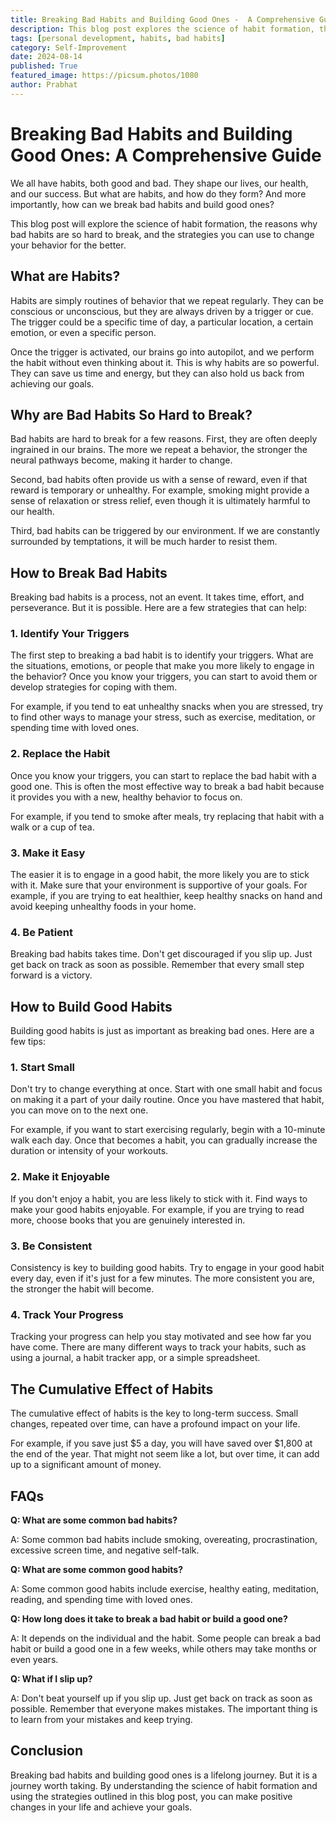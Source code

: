 ```yaml
---
title: Breaking Bad Habits and Building Good Ones -  A Comprehensive Guide
description: This blog post explores the science of habit formation, the reasons why bad habits are so hard to break, and the strategies you can use to change your behavior for the better. Learn how to identify your triggers, replace bad habits with good ones, make it easy to stick to good habits, and be patient with yourself as you make progress.
tags: [personal development, habits, bad habits]
category: Self-Improvement
date: 2024-08-14
published: True
featured_image: https://picsum.photos/1080
author: Prabhat
---
```


# Breaking Bad Habits and Building Good Ones: A Comprehensive Guide

We all have habits, both good and bad. They shape our lives, our health, and our success. But what are habits, and how do they form? And more importantly, how can we break bad habits and build good ones?

This blog post will explore the science of habit formation, the reasons why bad habits are so hard to break, and the strategies you can use to change your behavior for the better.

## What are Habits?

Habits are simply routines of behavior that we repeat regularly. They can be conscious or unconscious, but they are always driven by a trigger or cue. The trigger could be a specific time of day, a particular location, a certain emotion, or even a specific person.

Once the trigger is activated, our brains go into autopilot, and we perform the habit without even thinking about it. This is why habits are so powerful. They can save us time and energy, but they can also hold us back from achieving our goals.

## Why are Bad Habits So Hard to Break?

Bad habits are hard to break for a few reasons. First, they are often deeply ingrained in our brains. The more we repeat a behavior, the stronger the neural pathways become, making it harder to change.

Second, bad habits often provide us with a sense of reward, even if that reward is temporary or unhealthy. For example, smoking might provide a sense of relaxation or stress relief, even though it is ultimately harmful to our health.

Third, bad habits can be triggered by our environment. If we are constantly surrounded by temptations, it will be much harder to resist them.

## How to Break Bad Habits

Breaking bad habits is a process, not an event. It takes time, effort, and perseverance. But it is possible. Here are a few strategies that can help:

### 1. Identify Your Triggers

The first step to breaking a bad habit is to identify your triggers. What are the situations, emotions, or people that make you more likely to engage in the behavior? Once you know your triggers, you can start to avoid them or develop strategies for coping with them.

For example, if you tend to eat unhealthy snacks when you are stressed, try to find other ways to manage your stress, such as exercise, meditation, or spending time with loved ones.

### 2. Replace the Habit

Once you know your triggers, you can start to replace the bad habit with a good one. This is often the most effective way to break a bad habit because it provides you with a new, healthy behavior to focus on.

For example, if you tend to smoke after meals, try replacing that habit with a walk or a cup of tea.

### 3. Make it Easy

The easier it is to engage in a good habit, the more likely you are to stick with it. Make sure that your environment is supportive of your goals. For example, if you are trying to eat healthier, keep healthy snacks on hand and avoid keeping unhealthy foods in your home.

### 4. Be Patient

Breaking bad habits takes time. Don't get discouraged if you slip up. Just get back on track as soon as possible. Remember that every small step forward is a victory.

## How to Build Good Habits

Building good habits is just as important as breaking bad ones. Here are a few tips:

### 1. Start Small

Don't try to change everything at once. Start with one small habit and focus on making it a part of your daily routine. Once you have mastered that habit, you can move on to the next one.

For example, if you want to start exercising regularly, begin with a 10-minute walk each day. Once that becomes a habit, you can gradually increase the duration or intensity of your workouts.

### 2. Make it Enjoyable

If you don't enjoy a habit, you are less likely to stick with it. Find ways to make your good habits enjoyable. For example, if you are trying to read more, choose books that you are genuinely interested in.

### 3. Be Consistent

Consistency is key to building good habits. Try to engage in your good habit every day, even if it's just for a few minutes. The more consistent you are, the stronger the habit will become.

### 4. Track Your Progress

Tracking your progress can help you stay motivated and see how far you have come. There are many different ways to track your habits, such as using a journal, a habit tracker app, or a simple spreadsheet.

## The Cumulative Effect of Habits

The cumulative effect of habits is the key to long-term success. Small changes, repeated over time, can have a profound impact on your life.

For example, if you save just $5 a day, you will have saved over $1,800 at the end of the year. That might not seem like a lot, but over time, it can add up to a significant amount of money.

## FAQs

**Q: What are some common bad habits?**

A: Some common bad habits include smoking, overeating, procrastination, excessive screen time, and negative self-talk.

**Q: What are some common good habits?**

A: Some common good habits include exercise, healthy eating, meditation, reading, and spending time with loved ones.

**Q: How long does it take to break a bad habit or build a good one?**

A: It depends on the individual and the habit. Some people can break a bad habit or build a good one in a few weeks, while others may take months or even years.

**Q: What if I slip up?**

A: Don't beat yourself up if you slip up. Just get back on track as soon as possible. Remember that everyone makes mistakes. The important thing is to learn from your mistakes and keep trying.

## Conclusion

Breaking bad habits and building good ones is a lifelong journey. But it is a journey worth taking. By understanding the science of habit formation and using the strategies outlined in this blog post, you can make positive changes in your life and achieve your goals.
